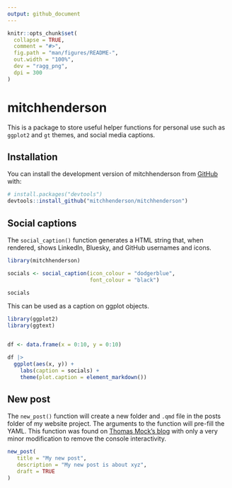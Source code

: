```yaml
---
output: github_document
---
```


<!-- README.md is generated from README.Rmd. Please edit that file -->

```r
knitr::opts_chunk$set(
  collapse = TRUE,
  comment = "#>",
  fig.path = "man/figures/README-",
  out.width = "100%",
  dev = "ragg_png",
  dpi = 300
)
```

# mitchhenderson

<!-- badges: start -->

<!-- badges: end -->

This is a package to store useful helper functions for personal use such as `ggplot2` and `gt` themes, and social media captions.

## Installation

You can install the development version of mitchhenderson from [GitHub](https://github.com/) with:

``` r
# install.packages("devtools")
devtools::install_github("mitchhenderson/mitchhenderson")
```

## Social captions

The `social_caption()` function generates a HTML string that, when rendered, shows LinkedIn, Bluesky, and GitHub usernames and icons.

```r
library(mitchhenderson)

socials <- social_caption(icon_colour = "dodgerblue", 
                          font_colour = "black")

socials
```

This can be used as a caption on ggplot objects.

```r
library(ggplot2)
library(ggtext)


df <- data.frame(x = 0:10, y = 0:10)

df |>
  ggplot(aes(x, y)) +
    labs(caption = socials) +
    theme(plot.caption = element_markdown())
```

## New post

The `new_post()` function will create a new folder and `.qmd` file in the posts folder of my website project. The arguments to the function will pre-fill the YAML. This function was found on [Thomas Mock's blog](https://themockup.blog/posts/2022-11-08-use-r-to-generate-a-quarto-blogpost/) with only a very minor modification to remove the console interactivity.

```r
new_post(
   title = "My new post",
   description = "My new post is about xyz",
   draft = TRUE
)
```
